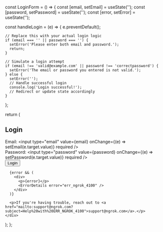 
const LoginForm = () => {
  const [email, setEmail] = useState('');
  const [password, setPassword] = useState('');
  const [error, setError] = useState('');

  const handleLogin = (e) => {
    e.preventDefault();
    
    // Replace this with your actual login logic
    if (email === '' || password === '') {
      setError('Please enter both email and password.');
      return;
    }

    // Simulate a login attempt
    if (email !== 'valid@example.com' || password !== 'correctpassword') {
      setError('The email or password you entered is not valid.');
    } else {
      setError('');
      // Handle successful login
      console.log('Login successful!');
      // Redirect or update state accordingly
    }
  };

  return (
    <div>
      <h2>Login</h2>
      <form onSubmit={handleLogin}>
        <div>
          <label>Email:</label>
          <input 
            type="email" 
            value={email} 
            onChange={(e) => setEmail(e.target.value)} 
            required 
          />
        </div>
        <div>
          <label>Password:</label>
          <input 
            type="password" 
            value={password} 
            onChange={(e) => setPassword(e.target.value)} 
            required 
          />
        </div>
        <button type="submit">Login</button>
      </form>

      {error && (
        <div>
          <p>{error}</p>
          <ErrorDetails error="err_ngrok_4100" />
        </div>
      )}

      <p>If you're having trouble, reach out to <a href="mailto:support@ngrok.com?subject=Help%20with%20ERR_NGROK_4100">support@ngrok.com</a>.</p>
    </div>
  );
};

